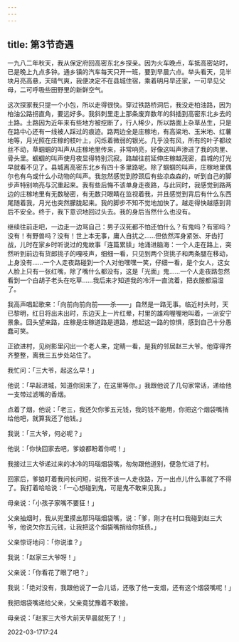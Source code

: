 ```yaml
---
---
---
```

title: 第3节奇遇
---




一九八二年秋天，我从保定府回高密东北乡探亲。因为火车晚点，车抵高密站时，已是晚上九点多钟。通乡镇的汽车每天只开一班，要到早晨六点。举头看天，见半块月亮高悬，天晴气爽，我便决定不在县城住宿，乘着明月早还家，一可早见父母，二可呼吸些田野里的新鲜空气。

这次探家我只提一个小包，所以走得很快。穿过铁路桥洞后，我没走柏油路，因为柏油公路拐直角，要远好多。我斜刺里走上那条废弃数年的斜插到高密东北乡去的土路。土路因为近年来有些地方被挖断了，行人稀少，所以路面上杂草丛生，只是在路中心还有一线被人踩过的痕迹。路两边全是庄稼地，有高粱地、玉米地、红薯地等，月光照在庄稼的枝叶上，闪烁着微弱的银光。几乎没有风，所有的叶子都纹丝不动，草蝈蝈的叫声从庄稼地里传来，非常响亮，好像这叫声渗进了我的肉里、骨头里。蝈蝈的叫声使月夜显得特别沉寂。路越往前延伸庄稼越茂密，县城的灯光早就看不见了。县城离高密东北乡有四十多里路呢。除了蝈蝈的叫声，庄稼地里偶尔也有鸟或什么小动物的叫声。我忽然感觉到脖颈后有些凉森森的，听到自己的脚步声特别响亮与沉重起来。我有些后悔不该单身走夜路，与此同时，我感觉到路两边的庄稼地里有无数秘密，有无数只眼睛在监视着我，并且感觉到背后有什么东西尾随着我，月光也突然朦胧起来。我的脚步不知不觉地加快了。越走得快越感到背后不安全。终于，我下意识地回过头去。我的身后当然什么也没有。

继续往前走吧，一边走一边骂自己：男子汉死都不怕还怕什么？有鬼吗？有邪吗？没有！有野兽吗？没有！世上本无事，庸人自扰之……但依然浑身紧张、牙齿打战，儿时在家乡时听说过的鬼故事「连篇累牍」地涌进脑海：一个人走在路上，突然听到前边有货郎挑子的嘎吱声，细细一看，只见到两个货挑子和两条腿在移动，上身没有……一个人走夜路碰到一个人对他嘿嘿一笑，仔细一看，是个女人，这女人脸上只有一张红嘴，除了嘴什么都没有，这是「光面」鬼……一个人走夜路忽然看到一个白胡子老头在吃草……我后来才知道我的冷汗一直流着，把衣服都溻湿了。

我高声唱起歌来：「向前向前向前——杀——」自然是一路无事。临近村头时，天已黎明，红日将出未出时，东边天上一片红晕，村里的雄鸡喔喔地叫着，一派安宁景象。回头望来路，庄稼是庄稼道路是道路，想起这一路的惊惧，感到自己十分愚蠢可笑。

正欲进村，见树影里闪出一个老人来，定睛一看，是我的邻居赵三大爷。他穿得齐齐整整，离我三五步处站住了。

我忙问：「三大爷，起这么早！」

他说：「早起进城，知道你回来了，在这里等你。」我跟他说了几句家常话，递给他一支带过滤嘴的香烟。

点着了烟，他说：「老三，我还欠你爹五元钱，我的钱不能用，你把这个烟袋嘴捎给他吧，就算我还了他钱。」

我说：「三大爷，何必呢？」

他说：「你快回家去吧，爹娘都盼着你呢！」

我接过三大爷递过来的冰冷的玛瑙烟袋嘴，匆匆跟他道别，便急忙进了村。

回家后，爹娘盯着我问长问短，说我不该一人走夜路，万一出点儿什么事就了不得了。我打着哈哈说：「一心想碰到鬼，可是鬼不敢来见我。」

母亲说：「小孩子家嘴不要狂！」

父亲抽烟时，我从兜里摸出那玛瑙烟袋嘴，说：「爹，刚才在村口我碰到赵三大爷，他说欠你五元钱，让我把这个烟袋嘴捎给你抵债。」

父亲惊讶地问：「你说谁？」

我说：「赵家三大爷呀！」

父亲说：「你看花了眼了吧？」

我说：「绝对没有，我跟他说了一会儿话，还敬了他一支烟，还有这个烟袋嘴呢！」

我把烟袋嘴递给父亲，父亲竟犹豫着不敢接。

母亲说：「赵家三大爷大前天早晨就死了！」

2022-03-1717:24